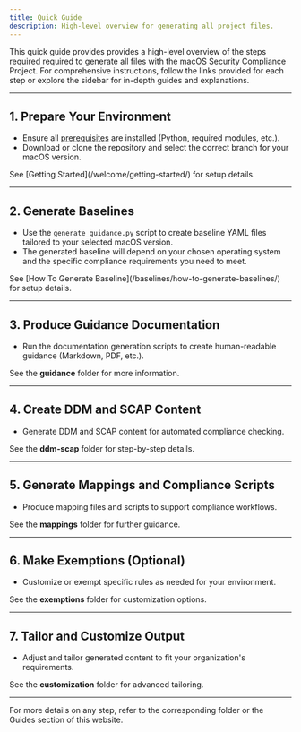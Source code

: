 ```yaml
---
title: Quick Guide
description: High-level overview for generating all project files.
---
```



This quick guide provides provides a high-level overview of the steps required required to generate all files with the macOS Security Compliance Project. For comprehensive instructions, follow the links provided for each step or explore the sidebar for in-depth guides and explanations.

---

## 1. Prepare Your Environment

- Ensure all [prerequisites](./getting-started) are installed (Python, required modules, etc.).
- Download or clone the repository and select the correct branch for your macOS version.

<Aside type="note">
See [Getting Started](/welcome/getting-started/) for setup details.
</Aside>

---

## 2. Generate Baselines

- Use the `generate_guidance.py` script to create baseline YAML files tailored to your selected macOS version.
- The generated baseline will depend on your chosen operating system and the specific compliance requirements you need to meet.

<Aside type="note">
See [How To Generate Baseline](/baselines/how-to-generate-baselines/) for setup details.
</Aside>

---

## 3. Produce Guidance Documentation

- Run the documentation generation scripts to create human-readable guidance (Markdown, PDF, etc.).

<Aside type="note">
See the <strong>guidance</strong> folder for more information.
</Aside>

---

## 4. Create DDM and SCAP Content

- Generate DDM and SCAP content for automated compliance checking.

<Aside type="note">
See the <strong>ddm-scap</strong> folder for step-by-step details.
</Aside>

---

## 5. Generate Mappings and Compliance Scripts

- Produce mapping files and scripts to support compliance workflows.

<Aside type="note">
See the <strong>mappings</strong> folder for further guidance.
</Aside>

---

## 6. Make Exemptions (Optional)

- Customize or exempt specific rules as needed for your environment.

<Aside type="note">
See the <strong>exemptions</strong> folder for customization options.
</Aside>

---

## 7. Tailor and Customize Output

- Adjust and tailor generated content to fit your organization's requirements.

<Aside type="note">
See the <strong>customization</strong> folder for advanced tailoring.
</Aside>

---

For more details on any step, refer to the corresponding folder or the Guides section of this website.
